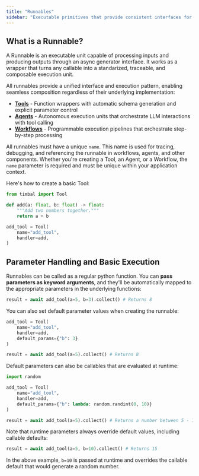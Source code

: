 ```yaml
---
title: "Runnables"
sidebar: "Executable primitives that provide consistent interfaces for all Timbal components."
---
```


## What is a Runnable?

A Runnable is an executable unit capable of processing inputs and producing outputs through an async generator interface. It works as a wrapper that turns any callable into a standarized, traceable, and composable execution unit.

All runnables provide a unified interface and execution pattern, enabling seamless composition regardless of their underlying implementation:

- **[Tools](#)** - Function wrappers with automatic schema generation and explicit parameter control
- **[Agents](#)** - Autonomous execution units that orchestrate LLM interactions with tool calling
- **[Workflows](#)** - Programmable execution pipelines that orchestrate step-by-step processing

All runnables must have a unique `name`. This name is used for tracing, debugging, and referencing the runnable in workflows, agents, and other components. Whether you're creating a Tool, an Agent, or a Workflow, the `name` parameter is required and must be unique within your application context.

Here's how to create a basic Tool:

```python
from timbal import Tool

def add(a: float, b: float) -> float:
    """Add two numbers together."""
    return a + b

add_tool = Tool(
    name="add_tool",
    handler=add,
)
```

## Parameter Handling and Basic Execution

Runnables can be called as a regular python function. You can **pass parameters as keyword arguments**, and they'll be automatically mapped to the appropriate parameters in the underlying functions:

```python
result = await add_tool(a=5, b=3).collect() # Returns 8
```

You can also set default parameter values when creating the runnable:

```python
add_tool = Tool(
    name="add_tool",
    handler=add,
    default_params={"b": 3}
)

result = await add_tool(a=5).collect() # Returns 8
```

Default parameters can also be callables that are evaluated at runtime:

```python
import random

add_tool = Tool(
    name="add_tool",
    handler=add,
    default_params={"b": lambda: random.randint(0, 10)}
)

result = await add_tool(a=5).collect() # Returns a number between 5 - 15
```

Note that runtime parameters always override default values, including callable defaults:

```python
result = await add_tool(a=5, b=10).collect() # Returns 15
```

In the above example, `b=10` is passed at runtime and overrides the callable default that would generate a random number.
